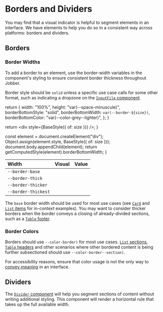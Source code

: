 
<Meta title="Design/Borders" />

# Borders and Dividers

You may find that a visual indicator is helpful to segment elements in an
interface. We have elements to help you do so in a consistent way across
platforms: borders and dividers.

## Borders

### Border Widths

To add a border to an element, use the border-width variables in the component's
styling to ensure consistent border thickness throughout Jobber.

Border style should be `solid` unless a specific use case calls for some other
format, such as indicating a dropzone on the
[`InputFile` component](../?path=/docs/components-forms-and-inputs-inputfile--docs).

  return {
    width: "100%",
    height: "var(--space-minuscule)",
    borderBottomStyle: "solid",
    borderBottomWidth: `var(--border-${size})`,
    borderBottomColor: "var(--color-grey--lighter)",
  };
}

  return <div style={BaseStyle({ of: size })} />;
}

  const element = document.createElement("div");
  Object.assign(element.style, BaseStyle({ of: size }));
  document.body.appendChild(element);
  return getComputedStyle(element).borderBottomWidth;
}

| Width               | Visual                    | Value                        |
| :------------------ | :------------------------ | :--------------------------- |
| `--border-base`     | <Example of="base" />     | <BorderSize of="base" />     |
| `--border-thick`    | <Example of="thick" />    | <BorderSize of="thick" />    |
| `--border-thicker`  | <Example of="thicker" />  | <BorderSize of="thicker" />  |
| `--border-thickest` | <Example of="thickest" /> | <BorderSize of="thickest" /> |

The `base` border width should be used for most use cases (see
[`Card`](../?path=/docs/components-layouts-and-structure-card--docs) and
[`List` items](../?path=/docs/components-lists-and-tables-list--docs) for
in-context examples). You may want to consider thicker borders when the border
conveys a closing of already-divided sections, such as a
[`Table` footer](../?path=/docs/components-lists-and-tables-table--docs).

### Border Colors

Borders should use `--color-border)` for most use cases.
[`List` sections](../?path=/docs/components-lists-and-tables-list--docs#sectioned-list-items),
[`Table` headers](../?path=/docs/components-lists-and-tables-table--docs) and
other scenarios where other bordered content is being further subsectioned
should use `--color-border--section)`.

For accessibility reasons, ensure that color usage is not the only way to
[convey meaning](https://webaim.org/articles/contrast/#sc141) in an interface.

## Dividers

The
[`Divider` component](../?path=/docs/components-layouts-and-structure-divider--docs)
will help you segment sections of content without writing additional styling.
This component will render a horizontal rule that takes up the full available
width.
